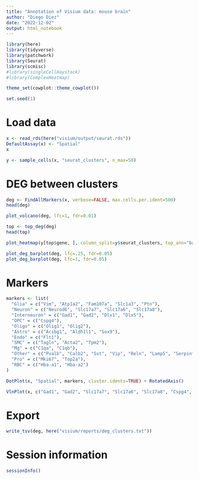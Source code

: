 ```yaml
---
title: "Annotation of Visium data: mouse brain"
author: "Diego Diez"
date: "2022-12-02"
output: html_notebook
---
```


```r
library(here)
library(tidyverse)
library(patchwork)
library(Seurat)
library(scmisc)
#library(singleCellHaystack)
#library(ComplexHeatmap)

theme_set(cowplot::theme_cowplot())

set.seed(1)
```

# Load data

```r
x <- read_rds(here("visium/output/seurat.rds"))
DefaultAssay(x) <- "Spatial"
x
```

```r
y <- sample_cells(x, "seurat_clusters", n_max=50)
```

# DEG between clusters

```r
deg <- FindAllMarkers(x, verbose=FALSE, max.cells.per.ident=500)
head(deg)
```

```r
plot_volcano(deg, lfc=1, fdr=0.01)
```

```r
top <- top_deg(deg)
head(top)
```

```r
plot_heatmap(y[top$gene, ], column_split=y$seurat_clusters, top_ann="background", top_ann_col=list("background"=c("WT"="lightgrey", "KO"="black")))
```

```r
plot_deg_barplot(deg, lfc=.25, fdr=0.05)
plot_deg_barplot(deg, lfc=1, fdr=0.05)
```

# Markers

```r
markers <- list(
  "Glia" = c("Vim", "Atp1a2", "Fam107a", "Slc1a3", "Ptn"),
  "Neuron" = c("Neurod6", "Slc17a7", "Slc17a6", "Slc17a8"),
  "Interneuron" = c("Gad1", "Gad2", "Dlx1", "Dlx5"),
  "OPC" = c("Cspg4"),
  "Oligo" = c("Olig1", "Olig2"),
  "Astro" = c("Acsbg1", "Aldh1l1", "Sox9"),
  "Endo" = c("Flt1"),
  "SMC" = c("Tagln", "Acta2", "Tpm2"),
  "Mg" = c("C1qa", "C1qb"),
  "Other" = c("Pvalb", "Calb2", "Sst", "Vip", "Reln", "Lamp5", "Serpinf1", "Sncg", "Nos1", "Cck", "Htr3a"),
  "Pro" = c("Mki67", "Top2a"),
  "RBC" = c("Hba-a1", "Hba-a2")
)
```

```r
DotPlot(x, "Spatial", markers, cluster.idents=TRUE) + RotatedAxis()
```

```r
VlnPlot(x, c("Gad1", "Gad2", "Slc17a7", "Slc17a6", "Slc17a8", "Cspg4", "Olig1", "Acsbg1", "C1qa", "Flt1"), stack=TRUE, flip=TRUE) + NoLegend()
```

# Export

```r
write_tsv(deg, here("visium/reports/deg_clusters.txt"))
```

# Session information

```r
sessionInfo()
```

